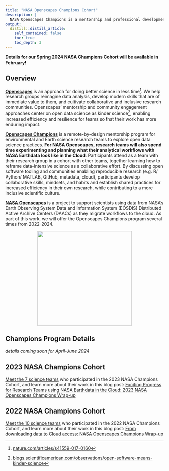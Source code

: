 ```yaml
---
title: "NASA Openscapes Champions Cohort"
description: |
  NASA Openscapes Champions is a mentorship and professional development opportunity for research teams using data from NASA Distributed Active Archive Centers (DAACs) and interested in open science and migrating their analytical workflows to the cloud. 
output:
  distill::distill_article:
    self_contained: false
    toc: true
    toc_depth: 3
---
```


<!---**Join us for our Spring 2023 NASA Champions Cohort, details below!**--->

**Details for our Spring 2024 NASA Champions Cohort will be available in February!**


## Overview

[**Openscapes**](https://openscapes.org) is an approach for doing better science in less time[^1]. We help research groups reimagine data analysis, develop modern skills that are of immediate value to them, and cultivate collaborative and inclusive research communities. Openscapes' mentorship and community engagement approaches center on open data science as kinder science[^2], enabling increased efficiency and resilience for teams so that their work has more enduring impact.

[^1]: [nature.com/articles/s41559-017-0160](https://nature.com/articles/s41559-017-0160)

[^2]: [blogs.scientificamerican.com/observations/open-software-means-kinder-science](https://blogs.scientificamerican.com/observations/open-software-means-kinder-science)

[**Openscapes Champions**](https://openscapes.org/champions) is a remote-by-design mentorship program for environmental and Earth science research teams to explore open data science practices. **For NASA Openscapes, research teams will also spend time experimenting and planning what their analytical workflows with NASA Earthdata look like in the Cloud**. Participants attend as a team with their research group in a cohort with other teams, together learning how to reframe data-intensive science as a collaborative effort. By discussing open software tooling and communities enabling reproducible research (e.g. R/ Python/ MATLAB, GitHub, metadata, cloud), participants develop collaborative skills, mindsets, and habits and establish shared practices for increased efficiency in their own research, while contributing to a more inclusive scientific culture.

[**NASA Openscapes**](https://nasa-openscapes.github.io) is a project to support scientists using data from NASA's Earth Observing System Data and Information System (EOSDIS) Distributed Active Archive Centers (DAACs) as they migrate workflows to the cloud. As part of this work, we will offer the Openscapes Champions program several times from 2022-2024.

<center><img src="images/nasa-openscapes.png" width="300px"/></center>

## Champions Program Details

*details coming soon for April-June 2024*

<!---

**This NASA Openscapes Champions Cohort will run from April-June 2023!** We will meet as a cohort five times over two months, on alternating Wednesdays.

-   **Dates:** April 19; May 3, 17, 31; June 14
-   **Times:** 10:00-11:30 am Pacific Time
-   **Where:** remotely, via Zoom
-   **What we learn:** details on our [2023 cohort webpage](https://nasa-openscapes.github.io/2023-nasa-champions/)
-   **Who:** Cohort of 7 research groups that work with data from NASA DAACs. Each team consists of a team lead (faculty, principal investigator, etc) and up to 4 team members of your choice (graduate students, post docs, research techs, etc).
-   **Cost:** Free; this opportunity is supported by NASA through a grant to Openscapes
-   **Expected time commitment:** 8hrs/month for 2 months is a minimum expected time commitment. This accounts for 3 hours/month of synchronous Zoom calls, optional coworking times, and collaborating with your research group to strengthen shared workflows.

## Nominate your team for Spring 2023

**Nominate your team by completing [this Google Form](https://forms.gle/USrLfoGRfPo78NZx6) by April 7, 2023**. This opportunity is open only to research groups that work with data from NASA DAACs. Priority will be given to researchers using data from DAACs participating in Openscapes this year: LP DAAC, NSIDC, PO.DAAC, GES DISC, ASDC, ORNL, and ASF.

Please submit one nomination per team, preferably by the team lead (faculty, principal investigator, etc). Participants from previous cohorts are welcome. We will confirm participation on a rolling basis.

## Learn more

[eScience Hackweeks](https://escience.washington.edu/using-data-science/hackweeks/) share Openscapes' goals of supporting research teams with inclusive open science practices for data-intensive science, and our events are designed with complementary structure to support these goals. The Champions Program supports teams in discussion-based planning and mindsets and meets virtually for 1.5 hours every other week for 2 months. eScience Hackweeks support hands-on skillbuilding and projects and meet daily for 5-10 days. NASA Openscapes is partnering with eScience to share lessons learned and better support researchers together, and **we invite researchers to participate in both Openscapes Champions and eScience Hackweeks to learn and deepen your skills for long-term workflow change for modern science**. Upcoming Hackweeks: 

-   [https://icesat-2.hackweek.io](https://icesat-2.hackweek.io/)  Aug 7-11

-   [https://oceanhackweek.org](https://oceanhackweek.org/)  likely August

**Learn more about the [Openscapes Champions Program](https://openscapes.org/champions)**, [stories from previous cohorts](https://openscapes.org/cohorts), and [FAQs about forming your team](https://openscapes.org/faq). Questions? Contact Openscapes: lowndes at nceas.ucsb.edu

--->

## 2023 NASA Champions Cohort

[Meet the 7 science teams](https://nasa-openscapes.github.io/2023-nasa-champions/) who participated in the 2023 NASA Champions Cohort, and learn more about their work in this blog post: [Exciting Progress for Research Teams using NASA Earthdata in the Cloud: 2023 NASA Openscapes Champions Wrap-up](https://nasa-openscapes.github.io/news/2023-08-01-nasa-champions/)

## 2022 NASA Champions Cohort

[Meet the 10 science teams](https://nasa-openscapes.github.io/2022-nasa-champions/) who participated in the 2022 NASA Champions Cohort, and learn more about their work in this blog post: [From downloading data to Cloud access: NASA Openscapes Champions Wrap-up](https://www.openscapes.org/blog/2022/05/12/nasa-2022-champions/)
